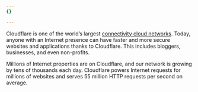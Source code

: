 ```yaml
---
{}

---
```



<Stream videoId="bdf5733bed92deded731efee29b2346f" videoTitle="What is Cloudflare?" />

Cloudflare is one of the world’s largest [connectivity cloud networks](https://blog.cloudflare.com/welcome-to-connectivity-cloud). Today, anyone with an Internet presence can have faster and more secure websites and applications thanks to Cloudflare. This includes bloggers, businesses, and even non-profits.

Millions of Internet properties are on Cloudflare, and our network is growing by tens of thousands each day. Cloudflare powers Internet requests for millions of websites and serves 55 million HTTP requests per second on average.
